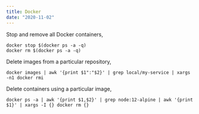 ```yaml
---
title: Docker
date: "2020-11-02"
---
```


Stop and remove all Docker containers,

```shell
docker stop $(docker ps -a -q)
docker rm $(docker ps -a -q)
```

Delete images from a particular repository,

```shell
docker images | awk '{print $1":"$2}' | grep local/my-service | xargs -n1 docker rmi
```

Delete containers using a particular image,

```shell
docker ps -a | awk '{print $1,$2}' | grep node:12-alpine | awk '{print $1}' | xargs -I {} docker rm {}
```
